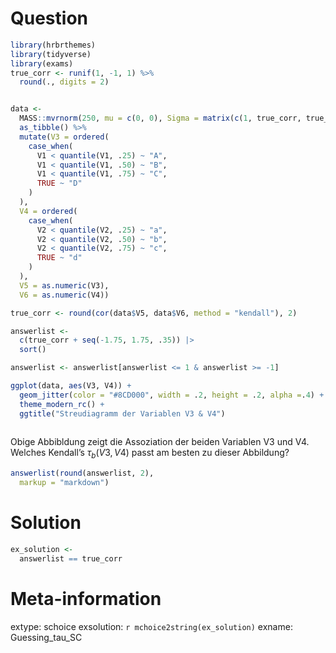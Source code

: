Question
========
```r
library(hrbrthemes)
library(tidyverse)
library(exams)
true_corr <- runif(1, -1, 1) %>% 
  round(., digits = 2) 


data <-
  MASS::mvrnorm(250, mu = c(0, 0), Sigma = matrix(c(1, true_corr, true_corr, 1), 2, 2)) %>%
  as_tibble() %>%
  mutate(V3 = ordered(
    case_when(
      V1 < quantile(V1, .25) ~ "A",
      V1 < quantile(V1, .50) ~ "B",
      V1 < quantile(V1, .75) ~ "C",
      TRUE ~ "D"
    )
  ),
  V4 = ordered(
    case_when(
      V2 < quantile(V2, .25) ~ "a",
      V2 < quantile(V2, .50) ~ "b",
      V2 < quantile(V2, .75) ~ "c",
      TRUE ~ "d"
    )
  ),
  V5 = as.numeric(V3),
  V6 = as.numeric(V4))

true_corr <- round(cor(data$V5, data$V6, method = "kendall"), 2)

answerlist <- 
  c(true_corr + seq(-1.75, 1.75, .35)) |> 
  sort() 

answerlist <- answerlist[answerlist <= 1 & answerlist >= -1]

ggplot(data, aes(V3, V4)) + 
  geom_jitter(color = "#8CD000", width = .2, height = .2, alpha =.4) +
  theme_modern_rc() + 
  ggtitle("Streudiagramm der Variablen V3 & V4")
  
```

Obige Abbibldung zeigt die Assoziation der beiden Variablen V3 und V4. Welches Kendall's $\tau_b (V3,V4)$ passt am besten zu dieser Abbildung?


```r
answerlist(round(answerlist, 2),
  markup = "markdown")
```


Solution
========

```r
ex_solution <- 
  answerlist == true_corr
```



Meta-information
================
extype: schoice
exsolution: `r mchoice2string(ex_solution)`
exname: Guessing_tau_SC